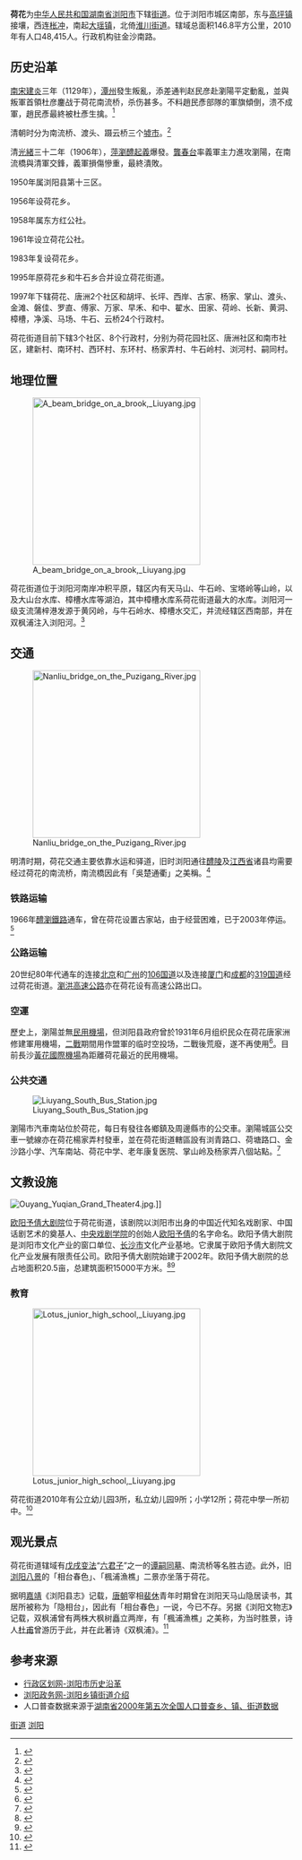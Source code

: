 {{中国乡级行政区}}
'''荷花'''为[[中华人民共和国|中华人民共和国]][[湖南省|湖南省]][[浏阳市|浏阳市]]下辖[[街道_(行政区划)|街道]]。位于浏阳市城区南部，东与[[高坪镇_(浏阳市)|高坪镇]]接壤，西连[[枨冲镇|枨冲]]，南起[[大瑶镇|大瑶镇]]，北倚[[淮川街道|淮川街道]]。辖域总面积146.8平方公里，2010年有人口48,415人。行政机构驻金沙南路。

==历史沿革==

{{wide image|Liuyang City1.jpg|1000px|align-cap=center|远眺浏阳市区，图中[[浏阳河|浏阳河]]北岸即为荷花街道辖区}}

[[南宋|南宋]][[建炎|建炎]]三年（1129年），[[潭州|潭州]]發生叛亂，添差通判赵民彦赴瀏陽平定動亂，並與叛軍首領杜彦鏖战于荷花南流桥，杀伤甚多。不料趙民彥部隊的軍旗傾倒，溃不成軍，趙民彥最終被杜彥生擒。<ref>{{Cite news | url=https://m.shicimingju.com/book/songshi/453.html?kw=雨%20来 | title=宋史·卷四百五十三·列传第二百一十二·忠义八 | publisher=詩詞名句網 |date=2016-02-02}}</ref>

清朝时分为南流桥、渡头、蹑云桥三个[[墟市|墟市]]。<ref>{{Cite news | url=https://ctext.org/library.pl?if=gb&file=107401&page=250#南流橋 | title=瀏陽縣志卷1~卷5 第250頁 | publisher=中國哲學書電子化計劃 | date=2020-08-28| accessdate=2020-08-28 | archive-date=2020-08-19 | archive-url=https://web.archive.org/web/20200819145015/https://ctext.org/library.pl?if=gb#南流橋 | dead-url=no }}</ref>

清[[光緒|光緒]]三十二年（1906年），[[萍瀏醴起義|萍瀏醴起義]]爆發。[[龔春台|龔春台]]率義軍主力進攻瀏陽，在南流橋與清軍交鋒，義軍損傷慘重，最終潰敗。

1950年属浏阳县第十三区。

1956年设荷花乡。

1958年属东方红公社。

1961年设立荷花公社。

1983年复设荷花乡。

1995年原荷花乡和牛石乡合并设立荷花街道。

1997年下辖荷花、唐洲2个社区和胡坪、长坪、西岸、古家、杨家、掌山、渡头、金滩、磐佳、罗直、傅家、万家、早禾、和中、翟水、田家、荷岭、长新、黄洞、樟槽，净溪、马场、牛石、云桥24个行政村。

荷花街道目前下辖3个社区、8个行政村，分别为荷花园社区、唐洲社区和南市社区，建新村、南环村、西环村、东环村、杨家弄村、牛石岭村、浏河村、嗣同村。

==地理位置==

[[File:A_beam_bridge_on_a_brook,_Liuyang.jpg|299x299px]]

荷花街道位于浏阳河南岸冲积平原，辖区内有天马山、牛石岭、宝塔岭等山岭，以及大山台水库、樟槽水库等湖泊，其中樟槽水库系荷花街道最大的水库。浏阳河一级支流蒲梓港发源于黄冈岭，与牛石岭水、樟槽水交汇，并流经辖区西南部，并在双枫浦注入浏阳河。<ref>{{Cite news | url= http://wap.bytravel.cn/Landscape/28/shuangfengpu.html | title=双枫浦 | publisher=wap.bytravel.cn |date=2020-08-28 | language=zh}}</ref>

==交通==

[[File:Nanliu_bridge_on_the_Puzigang_River.jpg|299x299px]]

明清时期，荷花交通主要依靠水运和驿道，旧时浏阳通往[[醴陵|醴陵]]及[[江西省|江西省]]诸县均需要经过荷花的南流桥，南流橋因此有「吳楚通衢」之美稱。<ref>{{Cite news | url=https://ctext.org/library.pl?if=gb&file=107401&page=283#橋 | title=瀏陽縣志卷1~卷5 第283頁 | publisher=中國哲學書電子化計劃 | date=2020-08-28| accessdate=2020-08-28}}</ref>

===铁路运输===

1966年[[醴瀏鐵路|醴瀏鐵路]]通车，曾在荷花设置古家站，由于经营困难，已于2003年停运。<ref>{{Cite news | url=http://www.lyrb.com.cn/html/news/lynews/shms/2016/0804/68855.html | title=“荷”你有约：看荷花盛开寻老火车站记忆 | publisher=浏阳网 | date=2016-08-04 | language=zh | accessdate=2020-08-28 | archive-date=2016-08-05 | archive-url=https://web.archive.org/web/20160805193526/http://www.lyrb.com.cn/html/news/lynews/shms/2016/0804/68855.html | dead-url=no }}</ref>

===公路运输===

20世纪80年代通车的连接[[北京|北京]]和[[广州|广州]]的[[106国道|106国道]]以及连接[[厦门|厦门]]和[[成都|成都]]的[[319国道|319国道]]经过荷花街道。[[瀏洪高速公路|瀏洪高速公路]]亦在荷花设有高速公路出口。

===空運===

歷史上，瀏陽並無[[民用機場|民用機場]]，但浏阳县政府曾於1931年6月组织民众在荷花唐家洲修建軍用機場，[[二戰|二戰]]期間用作盟軍的临时空投场，二戰後荒廢，遂不再使用<ref>{{Cite news | url=http://wap.lyrb.com.cn/content/2020/09/04/8275641.html | title=浏阳河边有个机场曾见证抗战胜利 | publisher=瀏陽日報 | date=2020-09-04}}</ref>。目前長沙[[黃花國際機場|黃花國際機場]]為距離荷花最近的民用機場。

===公共交通===

[[File:Liuyang_South_Bus_Station.jpg|thumb]]

瀏陽市汽車南站位於荷花，每日有發往各鄉鎮及周邊縣市的公交車。瀏陽城區公交車一號線亦在荷花楊家弄村發車，並在荷花街道轄區設有浏青路口、荷塘路口、金沙路小学、汽车南站、荷花中学、老年康复医院、掌山岭及杨家弄八個站點。<ref>{{Cite news | url=http://m.cs.bendibao.com/mip/65750.shtm | title=浏阳城区公交线路汇总 | publisher=本地寶 | date=2020-10-27}}</ref>

==文教设施==

[[File:Ouyang_Yuqian_Grand_Theater4.jpg|thumb]].]]

[[欧阳予倩大剧院|欧阳予倩大剧院]]位于荷花街道，该剧院以浏阳市出身的中国近代知名戏剧家、中国话剧艺术的奠基人、[[中央戏剧学院|中央戏剧学院]]的创始人[[欧阳予倩|欧阳予倩]]的名字命名。欧阳予倩大剧院是浏阳市文化产业的窗口单位、[[长沙市|长沙市]]文化产业基地。它隶属于欧阳予倩大剧院文化产业发展有限责任公司。欧阳予倩大剧院始建于2002年。欧阳予倩大剧院的总占地面积20.5亩，总建筑面积15000平方米。<ref>{{cite news|author=|url=http://www.oyyq.cn/about/about_us.html|title=剧院介绍|newspaper=欧阳予倩大剧院官方网站|date=2015年|language=|location=|deadurl=yes|archiveurl=https://web.archive.org/web/20160311052629/http://www.oyyq.cn/about/about_us.html|archivedate=2016-03-11}}</ref><ref>{{cite news|author=|url=http://www.liuyang.gov.cn/lyszfmhwz/ggfw/jylyfw/14001/content_78879.html|title=欧阳予倩大剧院|newspaper=浏阳市政府官方网站|date=2013年|language=|location=|deadurl=yes|archiveurl=https://web.archive.org/web/20160304074511/http://www.liuyang.gov.cn/lyszfmhwz/ggfw/jylyfw/14001/content_78879.html|archivedate=2016-03-04}}</ref>

===教育===

[[File:Lotus_junior_high_school,_Liuyang.jpg|299x299px]]

荷花街道2010年有公立幼儿园3所，私立幼儿园9所；小学12所；荷花中學一所初中。<ref>{{Cite news | url=http://www.liuyang.gov.cn/ztzl/rdzt/sydwgs/sydwndbg/202003/t20200319_7288767.html | title=浏阳市荷花街道荷花初级中学 | publisher=浏阳市人民政府| date=2020-03-19}}</ref>

==观光景点==
荷花街道辖域有[[戊戌变法|戊戌变法]]“[[戊戌六君子|六君子]]”之一的[[谭嗣同|谭嗣同]][[谭嗣同墓|墓]]、南流桥等名胜古迹。此外，旧[[浏阳八景|浏阳八景]]的「相台春色」、「楓浦漁樵」二景亦坐落于荷花。

据明[[嘉靖|嘉靖]]《浏阳县志》记载，[[唐朝|唐朝]]宰相[[裴休|裴休]]青年时期曾在浏阳天马山隐居读书，其居所被称为「隐相台」，因此有「相台春色」一说，今已不存。另据《浏阳文物志》记载，双枫浦曾有两株大枫树矗立两岸，有「楓浦漁樵」之美称，为当时胜景，诗人[[杜甫|杜甫]]曾游历于此，并在此著诗《双枫浦》。<ref>{{Cite news | url=http://hunan.ifeng.com/a/20160202/4256510_0.shtml | title=山水洲城，渔樵问答中探访“浏阳八景” | publisher=hunan.ifeng.com |date=2016-02-02}}</ref>

{{wikisource|双枫浦}}

==参考来源==
* [http://www.xzqh.org/html/list/1399.html 行政区划网-浏阳市历史沿革] {{Wayback|url=http://www.xzqh.org/html/list/1399.html |date=20110921123932 }}
* [https://web.archive.org/web/20110903164219/http://www.liuyang.gov.cn/column_mlly.asp 浏阳政务网-浏阳乡镇街道介绍]
* 人口普查数据来源于[http://www.stats.gov.cn/tjsj/ndsj/renkoupucha/2000jiedao/html/J43.htm 湖南省2000年第五次全国人口普查乡、镇、街道数据] {{Wayback|url=http://www.stats.gov.cn/tjsj/ndsj/renkoupucha/2000jiedao/html/J43.htm |date=20111007074252 }}

{{reflist}}


{{浏阳市行政区划}}

[[Category:浏阳市行政区划|街道]]
[[Category:长沙街道_(行政区划)|浏阳]]